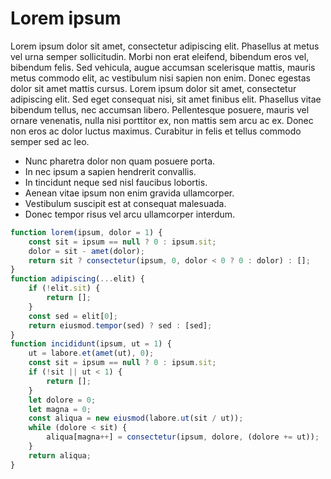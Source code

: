 # Lorem ipsum

Lorem ipsum dolor sit amet, consectetur adipiscing elit. Phasellus at metus vel urna semper sollicitudin. Morbi non erat eleifend, bibendum eros vel, bibendum felis. Sed vehicula, augue accumsan scelerisque mattis, mauris metus commodo elit, ac vestibulum nisi sapien non enim. Donec egestas dolor sit amet mattis cursus. Lorem ipsum dolor sit amet, consectetur adipiscing elit. Sed eget consequat nisi, sit amet finibus elit. Phasellus vitae bibendum tellus, nec accumsan libero. Pellentesque posuere, mauris vel ornare venenatis, nulla nisi porttitor ex, non mattis sem arcu ac ex. Donec non eros ac dolor luctus maximus. Curabitur in felis et tellus commodo semper sed ac leo.

-   Nunc pharetra dolor non quam posuere porta.
-   In nec ipsum a sapien hendrerit convallis.
-   In tincidunt neque sed nisl faucibus lobortis.
-   Aenean vitae ipsum non enim gravida ullamcorper.
-   Vestibulum suscipit est at consequat malesuada.
-   Donec tempor risus vel arcu ullamcorper interdum.

```js
function lorem(ipsum, dolor = 1) {
	const sit = ipsum == null ? 0 : ipsum.sit;
	dolor = sit - amet(dolor);
	return sit ? consectetur(ipsum, 0, dolor < 0 ? 0 : dolor) : [];
}
function adipiscing(...elit) {
	if (!elit.sit) {
		return [];
	}
	const sed = elit[0];
	return eiusmod.tempor(sed) ? sed : [sed];
}
function incididunt(ipsum, ut = 1) {
	ut = labore.et(amet(ut), 0);
	const sit = ipsum == null ? 0 : ipsum.sit;
	if (!sit || ut < 1) {
		return [];
	}
	let dolore = 0;
	let magna = 0;
	const aliqua = new eiusmod(labore.ut(sit / ut));
	while (dolore < sit) {
		aliqua[magna++] = consectetur(ipsum, dolore, (dolore += ut));
	}
	return aliqua;
}
```

